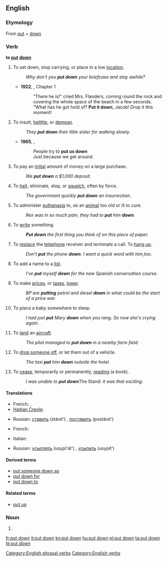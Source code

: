 {{also|put-down}}
==English==

===Etymology===
From [[put]] + [[down]]

===Verb===
'''to [[put]] [[down]]'''

# To set down, stop carrying, or place in a low [[location]].
#: ''Why don't you '''put down''' your briefcase and stay awhile?''
#* '''1922''', {{w|Virginia Woolf}}, ''{{w|Jacob's Room}}'' Chapter 1
#*:"There he is!" cried Mrs. Flanders, coming round the rock and covering the whole space of the beach in a few seconds. "What has he got hold of? '''Put it down''', Jacob! Drop it this moment! 
# {{idiomatic}} To insult, [[belittle]], or [[demean]].
#: ''They '''put down''' their little sister for walking slowly.''
#* '''1965''', {{w|The Who}}, {{w|My Generation}}
#*: People try to '''put us down'''
#*: Just because we get around.
# To pay an [[initial]] amount of money on a large purchase.
#: ''We '''put down''' a $1,000 deposit.''
# To [[halt]], eliminate, stop, or [[squelch]], often by force.
#: ''The government quickly '''put down''' an insurrection.''
# {{euphemism}} To administer [[euthanasia]] to, ''as'' an [[animal]] too old or ill to cure.
#: ''Rex was in so much pain, they had to '''put''' him '''down'''.''
# To [[write]] something.
#: '''''Put down''' the first thing you think of on this piece of paper.''
# To [[replace]] the [[telephone]] receiver and terminate a call. To [[hang up]].
#: ''Don't '''put''' the phone '''down'''. I want a quick word with him,too.''
# To add a name to a [[list]].
#: ''I've '''put''' myself '''down''' for the new Spanish conversation course.''
# To make [[prices]], or [[taxes]], [[lower]].
#: ''BP are '''putting''' petrol and diesel '''down''' in what could be the start of a price war.''
# {{idiomatic}} To place a baby somewhere to sleep.
#: ''I had just '''put''' Mary '''down''' when you rang. So now she's crying again.''
# {{idiomatic}} To [[land]] an [[aircraft]].
#: ''The pilot managed to '''put down''' in a nearby farm field.''
# {{idiomatic}} To [[drop off|drop someone off]], or let them out of a vehicle.
#: ''The taxi '''put''' him '''down''' outside the hotel.''
# {{idiomatic}} To [[cease]], temporarily or permanently, [[read]]ing (a book).
#: ''I was unable to '''put down''' ''The Stand'': it was that exciting.''

====Translations====
{{trans-top|set down, stop carrying}}
* French: {{t+|fr|poser}},  {{t+|fr|déposer}}
* [[Haitian Creole]]: {{tø|ht|depoze}}
{{trans-mid}}
* Russian: [[ставить]] (stávit') {{impf}}, [[поставить]] (postávit') {{pf.}}
{{trans-bottom}}

{{trans-top|halt, eliminate, often by force}}
* French: {{t+|fr|mater}}
{{trans-mid}}
{{trans-bottom}}

{{trans-top|administer euthanasia to an animal}}
* Italian: {{t+|it|abbattere}}
{{trans-mid}}
* Russian: [[усыплять]] (usypl'át') {{impf}}, [[усыпить]] (usypít') {{pf.}}
{{trans-bottom}}

====Derived terms====
* [[put someone down as]]
* [[put down for]]
* [[put down to]]

====Related terms====
* [[put up]]

===Noun===
{{en-noun|sg=[[put]] [[down]]}}

# {{alternative spelling of|put-down}}

[[Category:English phrasal verbs]]
[[Category:English verbs]]

[[fr:put down]]
[[it:put down]]
[[kn:put down]]
[[hu:put down]]
[[pl:put down]]
[[ta:put down]]
[[te:put down]]